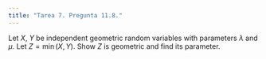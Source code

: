 ```yaml
---
title: "Tarea 7. Pregunta 11.8."
---
```


Let $X$, $Y$ be independent geometric random variables with parameters $\lambda$ and $\mu$. Let $Z = \min(X,Y)$. Show $Z$ is geometric and find its parameter. 

